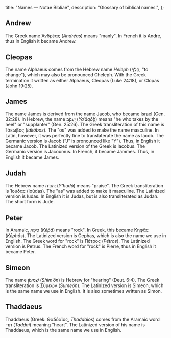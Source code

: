   title: "Names — Notae Bibliae",
  description: "Glossary of biblical names.",
};

<Initial text="Names" />

## Andrew

The Greek name Ἀνδρέας (*Andréas*) means "manly". In French it is André, thus in English it became Andrew.

## Cleopas

The name Alphaeus comes from the Hebrew name *Heleph* (חֵלֶף, "to change"), which may also be pronounced Cheleph. With the Greek termination it written as either Alphaeus, Cleopas (Luke 24:18), or Clopas (John 19:25).

## James

The name James is derived from the name Jacob, who became Israel (Gen. 32:28). In Hebrew, the name יַעֲקֹב (*Yaʿăqōḇ*) means "he who takes by the heel" or "supplanter" (Gen. 25:26). The Greek transliteration of this name is Ἰάκωβος (*Iákōbos*). The "os" was added to make the name masculine. In Latin, however, it was perfectly fine to translaterate the name as Iacob. The Germanic version is Jacob ("J" is pronounced like "Y"). Thus, in English it became Jacob. The Latinized version of the Greek is Iacobus. The Germanic version is Jacoumus. In French, it became Jammes. Thus, in English it became James.

## Judah

The Hebrew name יְהוּדָה (*Y'hudá*) means "praise". The Greek transliteration is Ἰούδας (Ioúdas). The "as" was added to make it masculine. The Latinized version is Iudas. In English it is Judas, but is also transliterated as Judah. The short form is Jude.

## Peter

In Aramaic, כֵּיפָא (*Kēp̄ā*) means "rock". In Greek, this became Κηφᾶς (*Kēphâs*). The Latinized version is Cephas, which is also the name we use in English. The Greek word for "rock" is Πέτρος (*Pétros*). The Latinized version is Petrus. The French word for "rock" is Pierre, thus in English it became Peter.

## Simeon

The name שִׁמְעוֹן (*Shimʿôn*) is Hebrew for "hearing" (Deut. 6:4). The Greek transliteration is Σῠμεών (*Sumeṓn*). The Latinized version is Simeon, which is the same name we use in English. It is also sometimes written as Simon.

## Thaddaeus

Thaddaeus (Greek: Θαδδαῖος, *Thaddaîos*) comes from the Aramaic word תדי (*Taddai*) meaning "heart". The Latinized version of his name is Thaddaeus, which is the same name we use in English.
